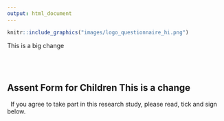```yaml
---
output: html_document
---
```


```r
knitr::include_graphics("images/logo_questionnaire_hi.png")
```


This is a big change

<br><br> <!-- Add two line breaks -->

##  Assent Form for Children This is a change
&nbsp;
If you agree to take part in this research study, please read, tick and sign below.
&nbsp;




